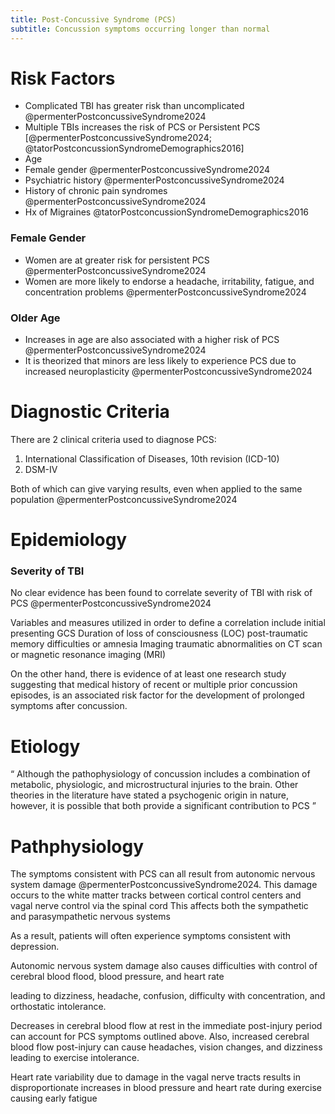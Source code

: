 ```yaml
---
title: Post-Concussive Syndrome (PCS)
subtitle: Concussion symptoms occurring longer than normal
---
```




# Risk Factors

- Complicated TBI has greater risk than uncomplicated @permenterPostconcussiveSyndrome2024
- Multiple TBIs increases the risk of PCS or Persistent PCS [@permenterPostconcussiveSyndrome2024; @tatorPostconcussionSyndromeDemographics2016]
- Age
- Female gender @permenterPostconcussiveSyndrome2024 
- Psychiatric history @permenterPostconcussiveSyndrome2024 
- History of chronic pain syndromes @permenterPostconcussiveSyndrome2024 
- Hx of Migraines @tatorPostconcussionSyndromeDemographics2016


:::{layout-ncol="3"}

### Female Gender

- Women are at greater risk for persistent PCS @permenterPostconcussiveSyndrome2024
- Women are more likely to endorse a headache, irritability, fatigue, and concentration problems @permenterPostconcussiveSyndrome2024

### Older Age

- Increases in age are also associated with a higher risk of PCS @permenterPostconcussiveSyndrome2024
- It is theorized that minors are less likely to experience PCS due to increased neuroplasticity @permenterPostconcussiveSyndrome2024


:::



# Diagnostic Criteria

There are 2 clinical criteria used to diagnose PCS:

1. International Classification of Diseases, 10th revision (ICD-10)
1. DSM-IV

:::{.callout-caution}
Both of which can give varying results, even when applied to the same population @permenterPostconcussiveSyndrome2024 
:::



# Epidemiology 

### Severity of TBI

No clear evidence has been found to correlate severity of TBI with risk of PCS @permenterPostconcussiveSyndrome2024



Variables and measures utilized in order to define a correlation include 
initial presenting GCS
Duration of loss of consciousness (LOC)
post-traumatic memory difficulties or amnesia
Imaging traumatic abnormalities on CT scan or magnetic resonance imaging (MRI)

On the other hand, there is evidence of at least one research study suggesting that medical history of recent or multiple prior concussion episodes, is an associated risk factor for the development of prolonged symptoms after concussion.
 

# Etiology

<q>
Although the pathophysiology of concussion includes a combination of metabolic, physiologic, and microstructural injuries to the brain. Other theories in the literature have stated a psychogenic origin in nature, however, it is possible that both provide a significant contribution to PCS
</q>

# Pathphysiology

The symptoms consistent with PCS can all result from autonomic nervous system damage @permenterPostconcussiveSyndrome2024.
This damage occurs to the white matter tracks between cortical control centers and vagal nerve control via the spinal cord
This affects both the sympathetic and parasympathetic nervous systems

As a result, patients will often experience symptoms consistent with depression. 

Autonomic nervous system damage also causes difficulties with control of cerebral blood flood, blood pressure, and heart rate 

leading to dizziness, headache, confusion, difficulty with concentration, and orthostatic intolerance.

Decreases in cerebral blood flow at rest in the immediate post-injury period can account for PCS symptoms outlined above. 
Also, increased cerebral blood flow post-injury can cause headaches, vision changes, and dizziness leading to exercise intolerance. 

Heart rate variability due to damage in the vagal nerve tracts results in disproportionate increases in blood pressure and heart rate during exercise causing early fatigue